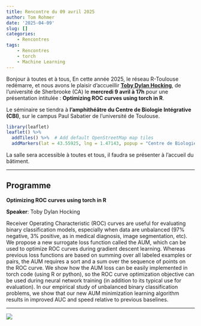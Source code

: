 ```yaml
---
title: Rencontre du 09 avril 2025
author: Tom Rohmer
date: '2025-04-09'
slug: []
categories:
    - Rencontres
tags:
    - Rencontres
    - torch
    - Machine Learning
---
```



Bonjour à toutes et à tous,
En cette année 2025, le réseau R-Toulouse redémarre, et nous avons le plaisir d'accueillir **[Toby Dylan Hocking](https://tdhock.github.io/)**, de l'université de Sherbrooke (CA) le **mercredi 9 avril à 17h** pour une présentation intitulée : **Optimizing ROC curves using torch in R**. 

Le séminaire se tiendra à **l'amphithéâtre du Centre de Biologie Intégrative (CBI)**, sur le campus Paul Sabatier de l'université de Toulouse.

```r
library(leaflet)
leaflet() %>%
  addTiles() %>%  # Add default OpenStreetMap map tiles
  addMarkers(lat = 43.55925, lng = 1.47143, popup = "Centre de Biologie Intégrative")
```

La salle sera accessible à toutes et tous, il faudra se présenter à l'accueil du bâtiment.

---

## Programme

**Optimizing ROC curves using torch in R**

**Speaker**: Toby Dylan Hocking

Receiver Operating Characteristic (ROC) curves are useful for evaluating binary classification models, especially when data are unbalanced (97% negative, 3% positive, as in medical diagnosis, image segmentation, etc). We propose a new surrogate loss function called the AUM, which can be used to optimize ROC curves during  gradient descent learning. Whereas previous loss functions are based on summing over all labeled examples or pairs, the AUM requires a sort and a sum over the sequence of points on the ROC curve. We show how the AUM loss can be easily implemented in torch code (using R or python), so the ROC curve optimization objective can be used during neural network training (in addition to its typical use for evaluation). In our empirical study of unbalanced binary classification problems, we show that our new AUM minimization learning algorithm results in improved AUC and speed relative to previous baselines.

---


![](/img/logo.svg)

